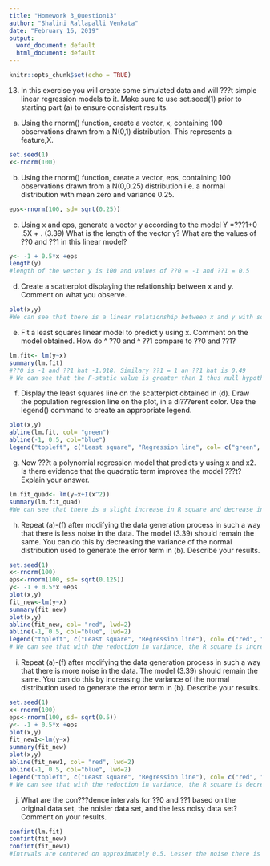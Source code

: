 ---
title: "Homework 3_Question13"
author: "Shalini Rallapalli Venkata"
date: "February 16, 2019"
output:
  word_document: default
  html_document: default
---

```{r setup, include=FALSE}
knitr::opts_chunk$set(echo = TRUE)
```

13. In this exercise you will create some simulated data and will ???t simple linear regression models to it. Make sure to use set.seed(1) prior to starting part (a) to ensure consistent results.

(a) Using the rnorm() function, create a vector, x, containing 100 observations drawn from a N(0,1) distribution. This represents a feature,X. 
```{r}
set.seed(1)
x<-rnorm(100)
```


(b) Using the rnorm() function, create a vector, eps, containing 100 observations drawn from a N(0,0.25) distribution i.e. a normal distribution with mean zero and variance 0.25.
```{r}
eps<-rnorm(100, sd= sqrt(0.25))
```


(c) Using x and eps, generate a vector y according to the model Y =???1+0 .5X +  . (3.39) What is the length of the vector y? What are the values of ??0 and ??1 in this linear model?
```{r}
y<- -1 + 0.5*x +eps
length(y)
#length of the vector y is 100 and values of ??0 = -1 and ??1 = 0.5
```

 
 (d) Create a scatterplot displaying the relationship between x and y. Comment on what you observe. 
```{r}
plot(x,y)
#We can see that there is a linear relationship between x and y with some error by eps.
```
 
 
 (e) Fit a least squares linear model to predict y using x. Comment on the model obtained. How do ^ ??0 and ^ ??1 compare to ??0 and ??1? 
```{r}
lm.fit<- lm(y~x)
summary(lm.fit)
#??0 is -1 and ??1 hat -1.018. Similary ??1 = 1 an ??1 hat is 0.49
# We can see that the F-static value is greater than 1 thus null hypothesis can be rejected. Also R sqaure value is less but would increase with increase in number of predictors. 

```
 
 
 (f) Display the least squares line on the scatterplot obtained in (d). Draw the population regression line on the plot, in a di???erent color. Use the legend() command to create an appropriate legend. 
```{r}
plot(x,y)
abline(lm.fit, col= "green")
abline(-1, 0.5, col="blue")
legend("topleft", c("Least square", "Regression line", col= c("green", "blue")))
```
 
 
 (g) Now ???t a polynomial regression model that predicts y using x and x2. Is there evidence that the quadratic term improves the model ???t? Explain your answer. 
```{r}
lm.fit_quad<- lm(y~x+I(x^2))
summary(lm.fit_quad)
#We can see that there is a slight increase in R square and decrease in RSE. But the p-value(very high) of the x^2 term say us that there is no relationship between x^2 and y.
```
 
 
 (h) Repeat (a)-(f) after modifying the data generation process in such a way that there is less noise in the data. The model (3.39) should remain the same. You can do this by decreasing the variance of the normal distribution used to generate the error term   in (b). Describe your results. 
```{r}
set.seed(1)
x<-rnorm(100)
eps<-rnorm(100, sd= sqrt(0.125))
y<- -1 + 0.5*x +eps
plot(x,y)
fit_new<-lm(y~x)
summary(fit_new)
plot(x,y)
abline(fit_new, col= "red", lwd=2)
abline(-1, 0.5, col="blue", lwd=2)
legend("topleft", c("Least square", "Regression line"), col= c("red", "blue"))
# We can see that with the reduction in variance, the R square is increased and RSE value is decreased and the relationship is linear.

```
 
 
 (i) Repeat (a)-(f) after modifying the data generation process in such a way that there is more noise in the data. The model (3.39) should remain the same. You can do this by increasing the variance of the normal distribution used to generate the error term   in (b). Describe your results. 
```{r}
set.seed(1)
x<-rnorm(100)
eps<-rnorm(100, sd= sqrt(0.5))
y<- -1 + 0.5*x +eps
plot(x,y)
fit_new1<-lm(y~x)
summary(fit_new)
plot(x,y)
abline(fit_new1, col= "red", lwd=2)
abline(-1, 0.5, col="blue", lwd=2)
legend("topleft", c("Least square", "Regression line"), col= c("red", "blue"))
# We can see that with the reduction in variance, the R square is decreased and RSE value is increased. The relationship doesnt seems to be linear and the data points are more scattered.
```
 
 
 
 (j) What are the con???dence intervals for ??0 and ??1 based on the original data set, the noisier data set, and the less noisy data set? Comment on your results.
```{r}
confint(lm.fit)
confint(fit_new)
confint(fit_new1)
#Intrvals are centered on approximately 0.5. Lesser the noise there is more predictibility in the data

```

